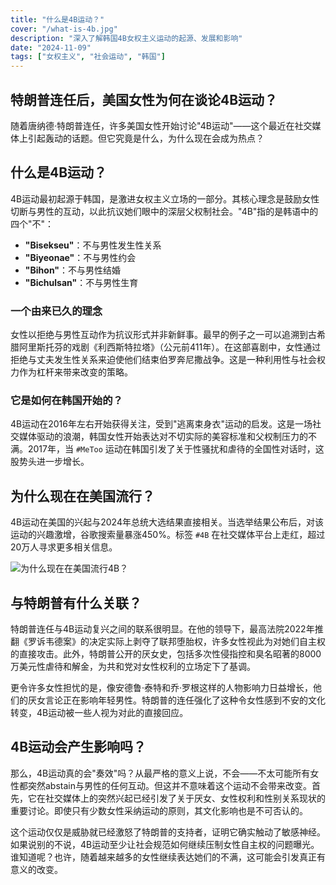 ```yaml
---
title: "什么是4B运动？"
cover: "/what-is-4b.jpg"
description: "深入了解韩国4B女权主义运动的起源、发展和影响"
date: "2024-11-09"
tags: ["女权主义", "社会运动", "韩国"]
---
```


## 特朗普连任后，美国女性为何在谈论4B运动？

随着唐纳德·特朗普连任，许多美国女性开始讨论"4B运动"——这个最近在社交媒体上引起轰动的话题。但它究竟是什么，为什么现在会成为热点？

## 什么是4B运动？

4B运动最初起源于韩国，是激进女权主义立场的一部分。其核心理念是鼓励女性切断与男性的互动，以此抗议她们眼中的深层父权制社会。"4B"指的是韩语中的四个"不"：

- **"Bisekseu"**：不与男性发生性关系
- **"Biyeonae"**：不与男性约会
- **"Bihon"**：不与男性结婚
- **"Bichulsan"**：不与男性生育

### 一个由来已久的理念

女性以拒绝与男性互动作为抗议形式并非新鲜事。最早的例子之一可以追溯到古希腊阿里斯托芬的戏剧《利西斯特拉塔》（公元前411年）。在这部喜剧中，女性通过拒绝与丈夫发生性关系来迫使他们结束伯罗奔尼撒战争。这是一种利用性与社会权力作为杠杆来带来改变的策略。

### 它是如何在韩国开始的？

4B运动在2016年左右开始获得关注，受到"逃离束身衣"运动的启发。这是一场社交媒体驱动的浪潮，韩国女性开始表达对不切实际的美容标准和父权制压力的不满。2017年，当 `#MeToo` 运动在韩国引发了关于性骚扰和虐待的全国性对话时，这股势头进一步增长。

## 为什么现在在美国流行？

4B运动在美国的兴起与2024年总统大选结果直接相关。当选举结果公布后，对该运动的兴趣激增，谷歌搜索量暴涨450%。标签 `#4B` 在社交媒体平台上走红，超过20万人寻求更多相关信息。

![为什么现在在美国流行4B？](/usa_presidential.jpg)

## 与特朗普有什么关联？

特朗普连任与4B运动复兴之间的联系很明显。在他的领导下，最高法院2022年推翻《罗诉韦德案》的决定实际上剥夺了联邦堕胎权，许多女性视此为对她们自主权的直接攻击。此外，特朗普公开的厌女史，包括多次性侵指控和臭名昭著的8000万美元性虐待和解金，为共和党对女性权利的立场定下了基调。

更令许多女性担忧的是，像安德鲁·泰特和乔·罗根这样的人物影响力日益增长，他们的厌女言论正在影响年轻男性。特朗普的连任强化了这种令女性感到不安的文化转变，4B运动被一些人视为对此的直接回应。

## 4B运动会产生影响吗？

那么，4B运动真的会"奏效"吗？从最严格的意义上说，不会——不太可能所有女性都突然abstain与男性的任何互动。但这并不意味着这个运动不会带来改变。首先，它在社交媒体上的突然兴起已经引发了关于厌女、女性权利和性别关系现状的重要讨论。即使只有少数女性采纳运动的原则，其文化影响也是不可否认的。

这个运动仅仅是威胁就已经激怒了特朗普的支持者，证明它确实触动了敏感神经。如果说别的不说，4B运动至少让社会规范如何继续压制女性自主权的问题曝光。谁知道呢？也许，随着越来越多的女性继续表达她们的不满，这可能会引发真正有意义的改变。